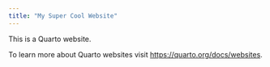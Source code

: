 ```yaml
---
title: "My Super Cool Website"
---
```


This is a Quarto website.

To learn more about Quarto websites visit <https://quarto.org/docs/websites>.
